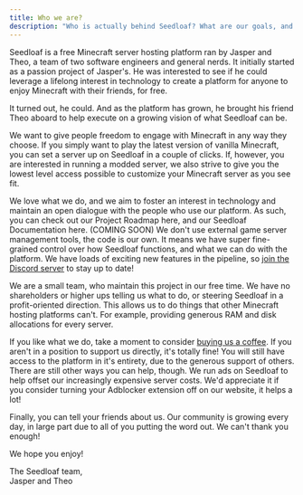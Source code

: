 ```yaml
---
title: Who we are?
description: "Who is actually behind Seedloaf? What are our goals, and what are we doing?"
---
```


Seedloaf is a free Minecraft server hosting platform ran by Jasper and Theo, a team of two software engineers and general nerds. It initially started as a passion project of Jasper's. He was interested to see if he could leverage a lifelong interest in technology to create a platform for anyone to enjoy Minecraft with their friends, for free.

It turned out, he could. And as the platform has grown, he brought his friend Theo aboard to help execute on a growing vision of what Seedloaf can be.

We want to give people freedom to engage with Minecraft in any way they choose. If you simply want to play the latest version of vanilla Minecraft, you can set a server up on Seedloaf in a couple of clicks. If, however, you are interested in running a modded server, we also strive to give you the lowest level access possible to customize your Minecraft server as you see fit.

We love what we do, and we aim to foster an interest in technology and maintain an open dialogue with the people who use our platform. As such, you can check out our Project Roadmap here, and our Seedloaf Documentation here. (COMING SOON)
We don't use external game server management tools, the code is our own. It means we have super fine-grained control over how Seedloaf functions, and what we can do with the platform. We have loads of exciting new features in the pipeline, so [join the Discord server](https://seedloaf.com/discord) to stay up to date!

We are a small team, who maintain this project in our free time. We have no shareholders or higher ups telling us what to do, or steering Seedloaf in a profit-oriented direction. This allows us to do things that other Minecraft hosting platforms can't. For example, providing generous RAM and disk allocations for every server.

If you like what we do, take a moment to consider [buying us a coffee](https://buymeacoffee.com/seedloaf). If you aren't in a position to support us directly, it's totally fine! You will still have access to the platform in it's entirety, due to the generous support of others. There are still other ways you can help, though. We run ads on Seedloaf to help offset our increasingly expensive server costs. We'd appreciate it if you consider turning your Adblocker extension off on our website, it helps a lot!

Finally, you can tell your friends about us. Our community is growing every day, in large part due to all of you putting the word out. We can't thank you enough!

We hope you enjoy!

The Seedloaf team, <br />
Jasper and Theo
